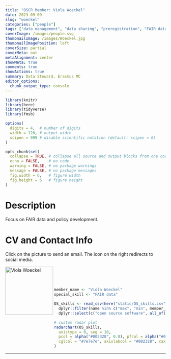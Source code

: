 ```yaml
---
title: "OSCR Member: Viola Woeckel"
date: 2023-09-09
slug: "woeckel"
categories: ["people"]
tags: ["data management", "data sharing", "preregistration", "FAIR data", "school-erasmusmc"] # top 3 categories + unique + school
coverImage: /images/people.svg
thumbnailImage: /images/Woeckel.jpg
thumbnailImagePosition: left
coverSize: partial
coverMeta: out
metaAlignment: center
showMeta: true
comments: true
showActions: true
summary: Data Steward, Erasmus MC
editor_options: 
  chunk_output_type: console
---
```


```r

library(knitr)
library(here)
library(tidyverse)
library(fmsb)

options(
  digits = 4,  # number of digits
  width = 120, # output width
  scipen = 999 # disable scientific notation (default: scipen = 0)
)

opts_chunk$set(
  collapse = TRUE, # collapse all source and output blocks from one code chunk into a single block
  echo = FALSE,    # no code
  warning = FALSE, # no package warnings
  message = FALSE, # no package messages
  fig.width = 6,   # figure width
  fig.height = 6   # figure height
)

```

# Description

Focus on FAIR data and policy development.
 
# CV and Contact Info

Click on the picture to send an email. The icon on the right redirects to social media.

<!-- EMAIL -->
<p>
  <a href="mailto:v.woeckel@erasmusmc.nl">
  <img border="0" alt="Viola Woeckel" src="/images/Woeckel.jpg" width="150" height="150" align="left">
  </a>
</p>

<!-- CV -->
<p align="center">
  <a href="https://www.linkedin.com/in/viola-woeckel-1ba2042/" class="fa fa-file fa-2x" style="color:#00B969;">
  </a>
</p>

<BR><BR><BR>

<!-- # Expertise -->

```r

member_name <- "Viola Woeckel"
special_skill <- "FAIR data"

OS_skills <- read_csv(here("static/OS_skills.csv")) %>%
  dplyr::filter(name %in% c("max", "min", member_name)) %>%
  dplyr::select(c("open source software", all_of(special_skill), "open access", "reproducible analysis", "data management", "data sharing", "preregistration"))

# custom radar plot
radarchart(OS_skills,
  axistype = 0, seg = 10,
  pcol = alpha("#002328", 0.8), pfcol = alpha("#00B969", 0.6), plwd = 4, centerzero = TRUE, # polygon
  cglcol = "#7e7e7e", axislabcol = "#002328", caxislabels = seq(0, 10, 2), cglwd = 0.8 # grid
)

```

***


